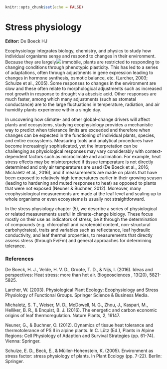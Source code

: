 ``` r
knitr::opts_chunk$set(echo = FALSE)

```

# Stress physiology


**Editor:** De Boeck HJ

Ecophysiology integrates biology, chemistry, and physics to study how individual organisms sense and respond to changes in their environment. Because they are largely![](http://climexhandbook.w.uib.no/files/2019/11/5.1.3-300x202.png) immobile, plants are restricted to responding to changing conditions through phenotypic plasticity. This has led to a series of adaptations, often through adjustments in gene expression leading to changes in hormone synthesis, osmotic balance, etc. (Larcher, 2003; Schulze et al., 2005). Some responses to changes in the environment are slow and these often relate to morphological adjustments such as increased root growth in response to drought via abscisic acid. Other responses are much faster, among which many adjustments (such as stomatal conductance) are to the large fluctuations in temperature, radiation, and air humidity plants experience within a single day.

In uncovering how climate- and other global-change drivers will affect plants and ecosystems, studying ecophysiology provides a mechanistic way to predict when tolerance limits are exceeded and therefore when changes can be expected in the functioning of individual plants, species, and entire ecosystems. Measuring tools and analytical procedures have become increasingly sophisticated, yet the interpretation can be challenging as physiological responses may vary considerably with context-dependent factors such as microclimate and acclimation. For example, heat stress effects may be misinterpreted if tissue temperature is not directly determined and only air temperatures are used (De Boeck et al., 2016; Michaletz et al., 2016), and if measurements are made on plants that have been exposed to relatively high temperatures earlier in their growing season (leading to hardening and muted responses to heat) as opposed to plants that were not exposed (Neuner & Buchner, 2012). Moreover, many ecophysiological measurements are made at the leaf level and scaling up to whole organisms or even ecosystems is usually not straightforward.

In the stress physiology chapter (5), we describe a series of physiological or related measurements useful in climate-change biology. These focus mostly on their use as indicators of stress, be it through the determination of compounds (e.g. chlorophyll and carotenoid content, non-structural carbohydrates), traits and variables such as reflectance, leaf hydraulic conductivity, and leaf thermal properties, to measurements that directly assess stress (through Fv/Fm) and general approaches for determining tolerance.

### References

De Boeck, H. J., Velde, H. V. D., Groote, T. D., & Nijs, I. (2016). Ideas and perspectives: Heat stress: more than hot air. Biogeosciences , 13(20), 5821-5825.

Larcher, W. (2003). Physiological Plant Ecology: Ecophysiology and Stress Physiology of Functional Groups. Springer Science & Business Media.

Michaletz, S. T., Weiser, M. D., McDowell, N. G., Zhou, J., Kaspari, M., Helliker, B. R., & Enquist, B. J. (2016). The energetic and carbon economic origins of leaf thermoregulation. Nature Plants, 2, 16147.

Neuner, G., & Buchner, O. (2012). Dynamics of tissue heat tolerance and thermotolerance of PS II in alpine plants. In C. Lütz (Ed.), Plants in Alpine Regions: Cell Physiology of Adaption and Survival Strategies (pp. 61-74). Vienna: Springer.

Schulze, E. D., Beck, E., & Müller-Hohenstein, K. (2005). Environment as stress factor: stress physiology of plants. In Plant Ecology (pp. 7-22). Berlin: Springer.
